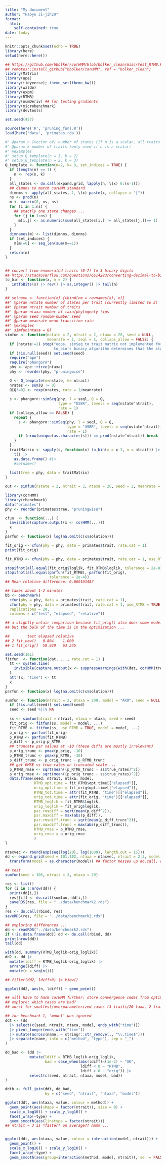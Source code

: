 ```yaml
---
title: "My document"
author: "Haoyu Ji-jih20"
format: 
  html:
    self-contained: true
date: today
---
```


```r
knitr::opts_chunk$set(echo = TRUE)
library(here)
setwd(here::here())
```

```r
## https://github.com/bbolker/corHMM/blob/bolker_clean/misc/test_RTMB.R
## remotes::install_github("bbolker/corHMM", ref = "bolker_clean")
library(Matrix)
library(ape)
library(tidyverse); theme_set(theme_bw())
library(waldo)
library(expm)
library(RTMB)
library(numDeriv) ## for testing gradients
library(microbenchmark)
library(devtools)
```

```r
set.seed(427)
```

```r
source(here('R', 'pruning_funs.R'))
load(here('data', 'primates.rda'))
```

```r
#' @param n (vector of) number of states (if n is a scalar, all traits have the same number of states)
#' @param k number of traits (only used if n is a scalar)
#' @examples
#' setup_Q_template(n = 3, k = 2)
#' setup_Q_template(n = 2, k = 3)
Q_template <- function(n=2, k= 3, set_indices = TRUE) {
  if (length(n) == 1) {
    n <- rep(n, k)
  }
  all_states <- do.call(expand.grid, lapply(n, \(x) 0:(x-1)))
  ## dimnms to match corHMM standard
  dimnms <- apply(all_states, 1, \(x) paste(x, collapse = "|"))
  ns <- prod(n)
  m <- matrix(0, ns, ns)
  for (i in 1:ns) {
    ## exactly one state changes ...
    for (j in 1:ns) {
      m[i,j] <- as.numeric(sum(all_states[i,] != all_states[j,])== 1)
    }
  }
  dimnames(m) <- list(dimnms, dimnms)
  if (set_indices) {
    m[m!=0] <- seq_len(sum(m==1))
  }
  return(m)
}


## convert from enumerated traits (0-7) to 3 binary digits
## https://stackoverflow.com/questions/6614283/converting-decimal-to-binary-in-r
to_bin <- function(x, n = 2) {
   intToBits(x) |> rev() |> as.integer() |> tail(n)
}

## setname <- function(x) {cbind(nm = rownames(x), x)}
##' @param nstate number of states per trait (currently limited to 2)
##' @param ntrait number of traits
##' @param ntaxa number of taxa/phylogenty tips
##' @param seed random-number seed
##' @param meanrate mean transition rate
##' @examples
##' simfun(ntaxa = 8)
simfun <- function(nstate = 2, ntrait = 2, ntaxa = 20, seed = NULL,
                   meanrate = 1, seql = 1, collaps_allow = FALSE) {
  if (nstate!=2) stop("oops, simSeq to trait matrix not implemented for nstate!=2, 
                      to_bin's binary algorithm determines that the state can only be 2")
  if (!is.null(seed)) set.seed(seed)
  require("ape")
  require("phangorn")
  phy <- ape::rtree(ntaxa)
  phy <- reorder(phy, "pruningwise")

  Q <- Q_template(n=nstate, k= ntrait)
  nrates <- sum(Q != 0)
  Q[Q!=0] <- rexp(nrates, rate = 1/meanrate)
  
  s <- phangorn::simSeq(phy, l = seql, Q = Q,
                        type = "USER", levels = seq(nstate^ntrait),
                        rate = 1)
  if (collaps_allow == FALSE) {
    repeat {
      s <- phangorn::simSeq(phy, l = seql, Q = Q,
                            type = "USER", levels = seq(nstate^ntrait),
                            rate = 1)
      if (nrow(unique(as.character(s))) == prod(nstate^ntrait)) break
    }
  }
  traitMatrix <- sapply(s, function(x) to_bin(x = x-1, n = ntrait)) |>
    t() |>
    as.data.frame() #|>
    #setname()
  
  list(tree = phy, data = traitMatrix)
}

out <- simfun(nstate = 2, ntrait = 2, ntaxa = 20, seed = 2, meanrate = 1)
```


```r
library(corHMM)
library(rbenchmark)
data("primates")
phy <- reorder(primates$tree, "pruningwise")

cfun  <- function(...) {
  invisible(capture.output(x <- corHMM(...)))
  x
}
parfun <- function(x) log(na.omit(c(x$solution)))

fit_orig <- cfun(phy = phy, data = primates$trait, rate.cat = 1)
print(fit_orig)

fit_RTMB <- cfun(phy = phy, data = primates$trait, rate.cat = 1, use_RTMB = TRUE)

stopifnot(all.equal(fit_orig$loglik, fit_RTMB$loglik, tolerance = 2e-8)) ## mean diff: 1.6e-8
stopifnot(all.equal(parfun(fit_RTMB), parfun(fit_orig),
                    tolerance = 2e-4))
## Mean relative difference: 0.000103487

## takes about 1-2 minutes
bb <- benchmark(
  cfun(phy = phy, data = primates$trait, rate.cat = 1),
  cfun(phy = phy, data = primates$trait, rate.cat = 1, use_RTMB = TRUE),
  replications = 20,
  columns = c("test", "elapsed", "relative"))

## a slightly unfair comparison because fit_orig() also does some model setup tasks.
## but the bulk of the time is in the optimization ...

##        test elapsed relative
## 2 fit_new()   0.804    1.000
## 1 fit_orig()  50.929   63.345
```

```r
set.seed(101)
fitfun  <- function(dat, ..., rate.cat = 1) {
  tt <- system.time(
    invisible(capture.output(x <- suppressWarnings(with(dat, corHMM(tree, data, rate.cat = rate.cat, ...)))))
  )
  attr(x, "time") <- tt
  x
}
parfun <- function(x) log(na.omit(c(x$solution)))

sumfun <- function(ntrait = 2, ntaxa = 200, model = "ARD", seed = NULL, ...) {
  if (!is.null(seed)) set.seed(seed)
  seed <- seed %||% NA
  
  ss <- simfun(ntrait = ntrait, ntaxa = ntaxa, seed = seed)
  fit_orig <- fitfun(ss, model = model, ...)
  fit_RTMB <- fitfun(ss, use_RTMB = TRUE, model = model, ...)
  p_orig <- parfun(fit_orig)
  p_RTMB <- parfun(fit_RTMB)
  p_diff <- p_orig-p_RTMB
  ## truncate par values at -10 (these diffs are mostly irrelevant)
  p_orig_trunc <- pmax(p_orig, -10)
  p_RTMB_trunc <- pmax(p_RTMB, -10)
  p_diff_trunc <- p_orig_trunc - p_RTMB_trunc
  ## get RMSE vs true rates on truncated scale ...
  p_RTMB_rmse <- sqrt(mean((p_RTMB_trunc - ss$true_rates)^2))
  p_orig_rmse <- sqrt(mean((p_orig_trunc - ss$true_rates)^2))
  data.frame(seed, ntrait, ntaxa, model,
             RTMB_opt.time = fit_RTMB$opt.time[["elapsed"]],
             orig_opt.time = fit_orig$opt.time[["elapsed"]],
             RTMB_tot.time = attr(fit_RTMB, "time")[["elapsed"]],
             orig_tot.time = attr(fit_orig, "time")[["elapsed"]],
             RTMB_loglik = fit_RTMB$loglik,
             orig_loglik = fit_orig$loglik,
             par.rmsdiff = sqrt(mean(p_diff^2)),
             par.maxdiff = max(abs(p_diff)),
             par.rmsdiff.trunc = sqrt(mean(p_diff_trunc^2)),
             par.maxdiff.trunc = max(abs(p_diff_trunc)),
             RTMB_rmse = p_RTMB_rmse,
             orig_rmse = p_orig_rmse
             )
}

ntaxvec <- round(exp(seq(log(20), log(1000), length.out = 15)))
dd <- expand.grid(seed = 101:102, ntaxa = ntaxvec, ntrait = 2:3, model = c("ARD", "SYM")) |>
  transform(model = as.character(model)) ## factor messes up do.call, converts to numeric

## test
sumfun(seed = 105, ntrait = 3, ntaxa = 20)

res <- list()
for (i in 1:nrow(dd)) {
  print(dd[i,])
  res[[i]] <- do.call(sumfun, dd[i,])
  saveRDS(res, file = "../data/benchmark2.rds")
}
res <- do.call(rbind, res)
saveRDS(res, file = "../data/benchmark2.rds")
```

```r
## exploring differences ...
dd <- readRDS("../data/benchmark2.rds")
if (!is.data.frame(dd)) dd <- do.call(rbind, dd)
print(nrow(dd))
tail(dd)

with(dd, summary(RTMB_loglik-orig_loglik))
dd2 <- dd |>
  mutate(ldiff = RTMB_loglik-orig_loglik) |>
  arrange(ldiff) |>
  mutate(n = seq(n()))

## filter(dd2, ldiff<0) |> View()

ggplot(dd2, aes(n, ldiff)) + geom_point()

## will have to hack corHMM further: store convergence codes from optimizer?
## explore: which cases are bad?
## worst for smallest/overparameterized cases (3 traits/20 taxa, 2 traits/41 taxa)

## for benchmark-1, 'model' was ignored
ddt <- (dd
  |> select(c(seed, ntrait, ntaxa, model, ends_with("time")))
  |> pivot_longer(ends_with("time"))
  |> mutate(across(name, ~ stringr::str_remove(., "\\.time$")))
  |> separate(name, into = c("method", "type"), sep = "_")
)

dd_bad <- (dd |>
           mutate(ldiff = RTMB_loglik-orig_loglik,
                  bad = case_when(abs(ldiff)<(1e-2) ~ "OK",
                                  ldiff < 0 ~ "RTMB",
                                  ldiff > 0 ~ "orig")) |>
           select(c(seed, ntrait, ntaxa, model, bad))
)

ddtb <- full_join(ddt, dd_bad,
                  by = c("seed", "ntrait", "ntaxa", "model"))

ggplot(ddt, aes(ntaxa, value, colour = method)) +
  geom_point(aes(shape = factor(ntrait)), size = 8) +
  scale_x_log10() + scale_y_log10() +
  facet_wrap(~type) +
  geom_smooth(aes(linetype = factor(ntrait)))
## ntrait = 3 is *faster* on average?? hmmm ...


ggplot(ddt, aes(ntaxa, value, colour = interaction(model, ntrait))) +
  geom_point() +
  scale_x_log10() + scale_y_log10() +
  facet_wrap(~type) +
  geom_smooth(aes(group=interaction(method, model, ntrait)), se  = FALSE)
```

